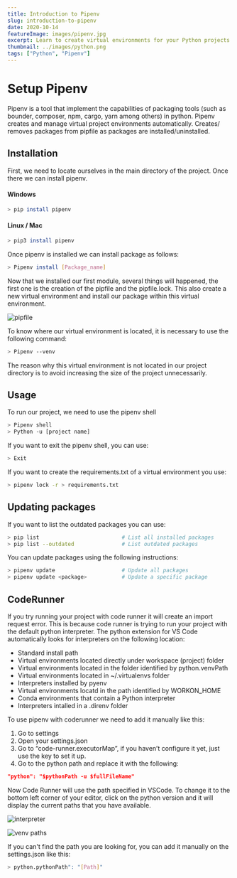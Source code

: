 ---
title: Introduction to Pipenv
slug: introduction-to-pipenv
date: 2020-10-14
featureImage: images/pipenv.jpg
excerpt: Learn to create virtual environments for your Python projects.
thumbnail: ../images/python.png
tags: ["Python", "Pipenv"]
---

# Setup Pipenv

Pipenv is a tool that implement the capabilities of packaging tools (such as bounder, composer, npm, cargo, yarn among others) in python.
Pipenv creates and manage virtual project environments automatically. Creates/ removes packages from pipfile as packages are installed/uninstalled.

## Installation

First, we need to locate ourselves in the main directory of the project. Once there we can install pipenv.

#### Windows

```bash
> pip install pipenv
```

#### Linux / Mac

```bash
> pip3 install pipenv
```

Once pipenv is installed we can install package as follows:

```bash
> Pipenv install [Package_name]
```

Now that we installed our first module, several things will happened, the first one is the creation of the pipfile and the pipfile.lock. This also create a new virtual environment and install our package within this virtual environment.

![pipfile](images/pipfile.png)

To know where our virtual environment is located, it is necessary to use the following command:

```bash
> Pipenv --venv
```

The reason why this virtual environment is not located in our project directory is to avoid increasing the size of the project unnecessarily.

## Usage

To run our project, we need to use the pipenv shell

```bash
> Pipenv shell
> Python -u [project name]
```

If you want to exit the pipenv shell, you can use:

```bash
> Exit
```

If you want to create the requirements.txt of a virtual environment you use:

```bash
> pipenv lock -r > requirements.txt
```

## Updating packages

If you want to list the outdated packages you can use:

```bash
> pip list                          # List all installed packages
> pip list --outdated               # List outdated packages
```

You can update packages using the following instructions:

```bash
> pipenv update                     # Update all packages
> pipenv update <package>           # Update a specific package
```

## CodeRunner

If you try running your project with code runner it will create an import request error. This is because code runner is trying to run your project with the default python interpreter.
The python extension for VS Code automatically looks for interpreters on the following location:

- Standard install path
- Virtual environments located directly under workspace (project) folder
- Virtual environments located in the folder identified by python.venvPath
- Virtual environments located in ~/.virtualenvs folder
- Interpreters installed by pyenv
- Virtual environments locatd in the path identified by WORKON_HOME
- Conda environments that contain a Python interpreter
- Interpreters intalled in a .direnv folder

To use pipenv with coderunner we need to add it manually like this:

1. Go to settings
2. Open your settings.json
3. Go to “code-runner.executorMap”, if you haven’t configure it yet, just use the key to set it up.
4. Go to the python path and replace it with the following:

```json
"python": "$pythonPath -u $fullFileName"
```

Now Code Runner will use the path specified in VSCode. To change it to the bottom left corner of your editor, click on the python version and it will display the current paths that you have available.

![interpreter](images/interpreter.png)

![venv paths](images/venv_paths.png)

If you can't find the path you are looking for, you can add it manually on the settings.json like this:

```bash
> python.pythonPath": "[Path]"
```
